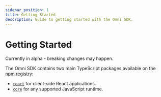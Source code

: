 ```yaml
---
sidebar_position: 1
title: Getting Started
description: Guide to getting started with the Omni SDK.
---
```



# Getting Started

<Callout type="warning" title="Alpha SDK">
Currently in alpha - breaking changes may happen.
</Callout>

The Omni SDK contains two main TypeScript packages available on the [npm registry](https://www.npmjs.com/):

- [`react`](/sdk/getting-started/react.mdx) for client-side React applications.
- [`core`](/sdk/getting-started/core.mdx) for any supported JavaScript runtime.
